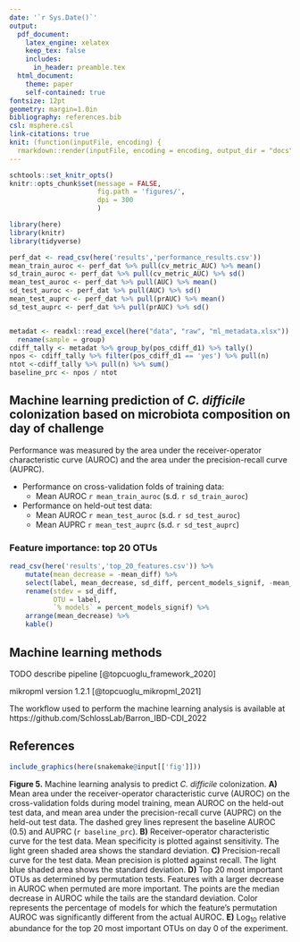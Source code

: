 ```yaml
---
date: '`r Sys.Date()`'
output:
  pdf_document:
    latex_engine: xelatex
    keep_tex: false
    includes:
      in_header: preamble.tex
  html_document:
    theme: paper
    self-contained: true
fontsize: 12pt
geometry: margin=1.0in
bibliography: references.bib
csl: msphere.csl
link-citations: true
knit: (function(inputFile, encoding) {
  rmarkdown::render(inputFile, encoding = encoding, output_dir = "docs", output_format = "all") })
---
```

```r
schtools::set_knitr_opts()
knitr::opts_chunk$set(message = FALSE,
                      fig.path = 'figures/',
                      dpi = 300
                      )
```

```r
library(here)
library(knitr)
library(tidyverse)
```

```r
perf_dat <- read_csv(here('results','performance_results.csv'))
mean_train_auroc <- perf_dat %>% pull(cv_metric_AUC) %>% mean()
sd_train_auroc <- perf_dat %>% pull(cv_metric_AUC) %>% sd()
mean_test_auroc <- perf_dat %>% pull(AUC) %>% mean()
sd_test_auroc <- perf_dat %>% pull(AUC) %>% sd()
mean_test_auprc <- perf_dat %>% pull(prAUC) %>% mean()
sd_test_auprc <- perf_dat %>% pull(prAUC) %>% sd()


metadat <- readxl::read_excel(here("data", "raw", "ml_metadata.xlsx")) %>%
  rename(sample = group)
cdiff_tally <- metadat %>% group_by(pos_cdiff_d1) %>% tally()
npos <- cdiff_tally %>% filter(pos_cdiff_d1 == 'yes') %>% pull(n)
ntot <-cdiff_tally %>% pull(n) %>% sum()
baseline_prc <- npos / ntot
```

## Machine learning prediction of _C. difficile_ colonization based on microbiota composition on day of challenge  

Performance was measured by the area under the receiver-operator characteristic curve (AUROC) and the area under the precision-recall curve (AUPRC).

- Performance on cross-validation folds of training data:
    - Mean AUROC `r mean_train_auroc` (s.d. `r sd_train_auroc`)
- Performance on held-out test data: 
    - Mean AUROC `r mean_test_auroc` (s.d. `r sd_test_auroc`)
    - Mean AUPRC `r mean_test_auprc` (s.d. `r sd_test_auprc`)

### Feature importance: top 20 OTUs

```r
read_csv(here('results','top_20_features.csv')) %>% 
    mutate(mean_decrease = -mean_diff) %>% 
    select(label, mean_decrease, sd_diff, percent_models_signif, -mean_diff) %>% 
    rename(stdev = sd_diff,
           OTU = label,
           `% models` = percent_models_signif) %>% 
    arrange(mean_decrease) %>%
    kable()
```


## Machine learning methods

TODO describe pipeline [@topcuoglu_framework_2020]

mikropml version 1.2.1 [@topcuoglu_mikropml_2021]

The workflow used to perform the machine learning analysis is available at https://github.com/SchlossLab/Barron_IBD-CDI_2022

## References

\setlength{\parindent}{-0.25in}
\setlength{\leftskip}{0.25in}
\noindent

<div id="refs"></div>

\setlength{\parindent}{0in}
\setlength{\leftskip}{0in}

\newpage

```r
include_graphics(here(snakemake@input[['fig']]))
```

**Figure 5.** Machine learning analysis to predict _C. difficile_ colonization.
**A)** Mean area under the receiver-operator characteristic curve (AUROC) on the
cross-validation folds during model training, mean AUROC on the held-out test
data, and mean area under the precision-recall curve (AUPRC) on the held-out
test data. The dashed grey lines represent the baseline AUROC (0.5) and AUPRC
(`r baseline_prc`). 
**B)** Receiver-operator characteristic curve for the
test data. Mean specificity is plotted against sensitivity. The light green
shaded area shows the standard deviation. 
**C)** Precision-recall curve for
the test data. Mean precision is plotted against recall. The light blue shaded
area shows the standard deviation. 
**D)** Top 20 most important OTUs as
determined by permutation tests. Features with a larger decrease in AUROC when
permuted are more important. The points are the median decrease in AUROC while
the tails are the standard deviation. Color represents the percentage of models
for which the feature's permutation AUROC was significantly different from the
actual AUROC. 
**E)** Log$_{10}$ relative abundance for the top 20 most important
OTUs on day 0 of the experiment.
